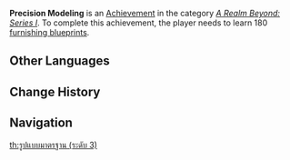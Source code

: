 {{Achievement Infobox
|title        = Precision Modeling
|id           = 81070
|order id     = 1071
|category     = A Realm Beyond: Series I
|description  = Learn 180 [[Furnishing Blueprints|furnishing blueprints]].
|requirements = 
|primogems    = 20
|tracking     = Tracks the total number of blueprints learned.
|topic        = 
|set          = Precision Modeling
|tier         = 3
|tiers_total  = 3
|tier1        = Precision Modeling (Tier 1)
|tier2        = Precision Modeling (Tier 2)
|tier3        = Precision Modeling (Tier 3)
|prev         = Precision Modeling (Tier 2)
|next         = 
}}
'''Precision Modeling''' is an [[Achievement]] in the category ''[[A Realm Beyond: Series I]]''. To complete this achievement, the player needs to learn 180 [[Furnishing Blueprints|furnishing blueprints]].
<!--
==Trivia==

==Video Guides==
{{EVT
|video1   = 
|caption1 = 
}}
-->
==Other Languages==
{{Transclude|Precision Modeling|Other Languages}}

==Change History==
{{Change History|1.5}}
<!--
==References==
{{Reflist}}
-->
==Navigation==
{{Achievement Navbox|A Realm Beyond: Series I}}
[[th:รูปแบบมาตรฐาน (ระดับ 3)]]